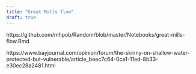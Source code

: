 ```yaml
---
title: "Great Mills flow"
draft: true
---
```


https://github.com/mhpob/Random/blob/master/Notebooks/great-mills-flow.Rmd

https://www.bayjournal.com/opinion/forum/the-skinny-on-shallow-water-protected-but-vulnerable/article_beec7c64-0ce1-11ed-8b33-e30ec28a2481.html